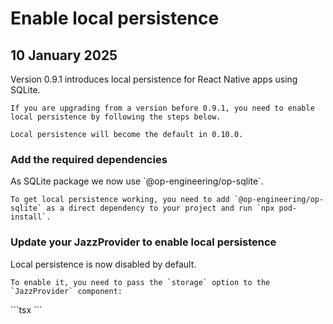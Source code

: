 

# Enable local persistence

<h2 className="not-prose text-sm text-stone-600 dark:text-stone-400 mb-5 pb-2 border-b">
  10 January 2025
</h2>

<ContentByFramework framework="react-native">
  <div>
    Version 0.9.1 introduces local persistence for React Native apps using SQLite.

    If you are upgrading from a version before 0.9.1, you need to enable local persistence by following the steps below.

    Local persistence will become the default in 0.10.0.
  </div>

  <h3>Add the required dependencies</h3>

  <div>
    As SQLite package we now use `@op-engineering/op-sqlite`.

    To get local persistence working, you need to add `@op-engineering/op-sqlite` as a direct dependency to your project and run `npx pod-install`.
  </div>

  <h3>Update your JazzProvider to enable local persistence</h3>

  <div>
    Local persistence is now disabled by default.

    To enable it, you need to pass the `storage` option to the `JazzProvider` component:
  </div>

  <CodeGroup>
    ```tsx
    <JazzProvider 
      auth={auto}
      storage="sqlite"
      peer="wss://cloud.jazz.tools/?key=you@example.com"
      AccountSchema={MyAppAccount}
    >
      <App />
    </JazzProvider>
    ```
  </CodeGroup>
</ContentByFramework>

